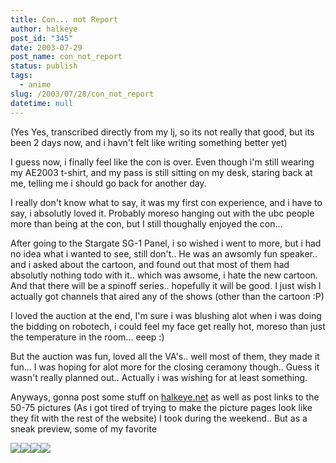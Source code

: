 ```yaml
---
title: Con... not Report
author: halkeye
post_id: "345"
date: 2003-07-29
post_name: con_not_report
status: publish
tags:
  - anime
slug: /2003/07/28/con_not_report
datetime: null
---
```


(Yes Yes, transcribed directly from my lj, so its not really that good, but its been 2 days now, and i havn't felt like writing something better yet)

I guess now, i finally feel like the con is over. Even though i'm still wearing my AE2003 t-shirt, and my pass is still sitting on my desk, staring back at me, telling me i should go back for another day.

I really don't know what to say, it was my first con experience, and i have to say, i absolutly loved it.
Probably moreso hanging out with the ubc people more than being at the con, but I still thoughally enjoyed the con...

After going to the Stargate SG-1 Panel, i so wished i went to more, but i had no idea what i wanted to see, still don't.. He was an awsomly fun speaker.. and i asked about the cartoon, and found out that most of them had absolutly nothing todo with it.. which was awsome, i hate the new cartoon. And that there will be a spinoff series.. hopefully it will be good. I just wish I actually got channels that aired any of the shows (other than the cartoon :P)

I loved the auction at the end, I'm sure i was blushing alot when i was doing the bidding on robotech, i could feel my face get really hot, moreso than just the temperature in the room... eeep :)

But the auction was fun, loved all the VA's.. well most of them, they made it fun... I was hoping for alot more for the closing ceramony though.. Guess it wasn't really planned out.. Actually i was wishing for at least something.

Anyways, gonna post some stuff on [halkeye.net](https://www.halkeye.net) as well as post links to the 50-75 pictures (As i got tired of trying to make the picture pages look like they fit with the rest of the website) I took during the weekend.. But as a sneak preview, some of my favorite

![](https://gallery.halkeye.net/albums/2003-07-26/DCP_0435.thumb.jpg)![](https://gallery.halkeye.net/albums/2003-07-26/DCP_0440.thumb.jpg)![](https://gallery.halkeye.net/albums/2003-07-27/DCP_0450.thumb.jpg)![](https://gallery.halkeye.net/albums/2003-07-27/DCP_0464.thumb.jpg)
